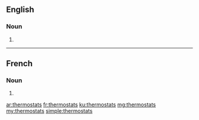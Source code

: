 ==English==

===Noun===
{{head|en|plural}}

# {{plural of|thermostat|lang=en}}

----

==French==

===Noun===
{{head|fr|plural|g=m-p}}

# {{plural of|thermostat|lang=fr}}

[[ar:thermostats]]
[[fr:thermostats]]
[[ku:thermostats]]
[[mg:thermostats]]
[[my:thermostats]]
[[simple:thermostats]]